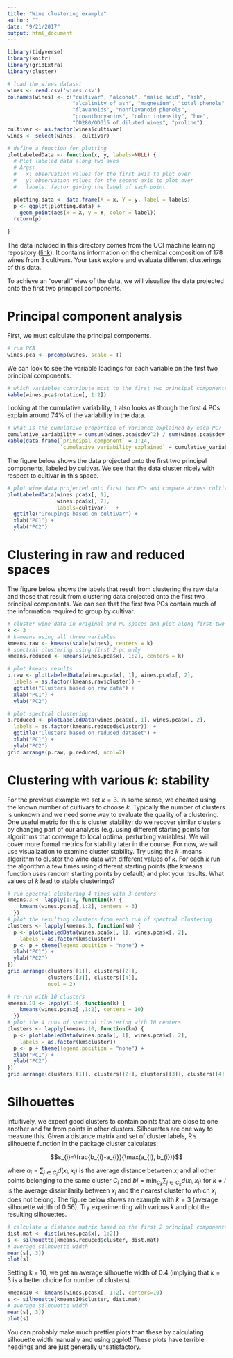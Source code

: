 ```yaml
---
title: "Wine clustering example"
author: ""
date: "9/21/2017"
output: html_document
---
```




```r
library(tidyverse)
library(knitr)
library(gridExtra)
library(cluster)

# load the wines dataset
wines <- read.csv('wines.csv')
colnames(wines) <- c("cultivar", "alcohol", "malic acid", "ash", 
                     "alcalinity of ash", "magnesium", "total phenols", 
                     "flavanoids", "nonflavanoid phenols", 
                     "proanthocyanins", "color intensity", "hue", 
                     "OD280/OD315 of diluted wines", "proline")
cultivar <- as.factor(wines$cultivar)
wines <- select(wines, -cultivar)

# define a function for plotting
plotLabeledData <- function(x, y, labels=NULL) {
  # Plot labeled data along two axes
  # Args:
  #   x: observation values for the first axis to plot over
  #   y: observation values for the second axis to plot over
  #   labels: factor giving the label of each point

  plotting.data <- data.frame(X = x, Y = y, label = labels)
  p <- ggplot(plotting.data) + 
    geom_point(aes(x = X, y = Y, color = label))
  return(p)
  
}


```


The data included in this directory comes from the UCI machine learning
repository ([link](https://archive.ics.uci.edu/ml/datasets/wine)). It contains information on the chemical composition of 178 wines
from 3 cultivars. Your task explore and evaluate different clusterings of this data. 

To achieve an "overall" view of the data, we will visualize the data projected onto the first two principal components.

# Principal component analysis

First, we must calculate the principal components.


```r
# run PCA
wines.pca <- prcomp(wines, scale = T)
```

We can look to see the variable loadings for each variable on the first two principal components.

```r
# which variables contribute most to the first two principal components?
kable(wines.pca$rotation[, 1:2])

```


Looking at the cumulative variability, it also looks as though the first 4 PCs explain around 74% of the variability in the data.

```r
# what is the cumulative proportion of variance explained by each PC?
cumulative_variability = cumsum(wines.pca$sdev^2) / sum(wines.pca$sdev^2)
kable(data.frame(`principal component` = 1:14,
                 `cumulative variability explained` = cumulative_variability))
```

The figure below shows the data projected onto the first two
principal components, labeled by cultivar. We see that the data cluster nicely with respect to cultivar in this space.

```r
# plot wine data projected onto first two PCs and compare across cultivar
plotLabeledData(wines.pca$x[, 1], 
                wines.pca$x[, 2], 
                labels=cultivar)   +
  ggtitle("Groupings based on cultivar") +
  xlab("PC1") + 
  ylab("PC2")
```


# Clustering in raw and reduced spaces

The figure below shows the labels that result from clustering the
raw data and those that result from clustering data projected onto the first two
principal components. We can see that the first two PCs contain much of the
information required to group by cultivar.


```r
# cluster wine data in original and PC spaces and plot along first two PCs
k <- 3
# k-means using all three variables
kmeans.raw <- kmeans(scale(wines), centers = k)
# spectral clustering using first 2 pc only
kmeans.reduced <- kmeans(wines.pca$x[, 1:2], centers = k)

# plot kmeans results
p.raw <- plotLabeledData(wines.pca$x[, 1], wines.pca$x[, 2],
  labels = as.factor(kmeans.raw$cluster)) +
  ggtitle("Clusters based on raw data") +
  xlab("PC1") + 
  ylab("PC2")

# plot spectral clustering
p.reduced <- plotLabeledData(wines.pca$x[, 1], wines.pca$x[, 2], 
  labels = as.factor(kmeans.reduced$cluster))  +
  ggtitle("Clusters based on reduced dataset") +
  xlab("PC1") + 
  ylab("PC2")
grid.arrange(p.raw, p.reduced, ncol=2) 
```

 
# Clustering with various $k$: stability

For the previous example we set $k=3$. In some sense, we cheated using the known
number of cultivars to choose $k$. Typically the number of clusters is unknown
and we need some way to evaluate the quality of a clustering. One useful metric
for this is cluster stability: do we recover similar clusters by changing part
of our analysis (e.g. using different starting points for algorithms that
converge to local optima, perturbing variables). We will cover more formal
metrics for stability later in the course. For now, we will use visualization to
examine cluster stability. Try using the $k-$means algorithm to cluster the wine
data with different values of $k$. For each $k$ run the algorithm a few times
using different starting points (the kmeans function uses random starting
points by default) and plot your results. What values of $k$ lead to stable
clusterings? 


```r
# run spectral clustering 4 times with 3 centers
kmeans.3 <- lapply(1:4, function(k) {
    kmeans(wines.pca$x[,1:2], centers = 3)
  })
# plot the resulting clusters from each run of spectral clustering
clusters <- lapply(kmeans.3, function(km) {
  p <- plotLabeledData(wines.pca$x[, 1], wines.pca$x[, 2],
    labels = as.factor(km$cluster))
  p <- p + theme(legend.position = "none") +
  xlab("PC1") + 
  ylab("PC2")
})
grid.arrange(clusters[[1]], clusters[[2]], 
             clusters[[3]], clusters[[4]], 
             ncol = 2)
```

```r
# re-run with 10 clusters
kmeans.10 <- lapply(1:4, function(k) {
    kmeans(wines.pca$x[ ,1:2], centers = 10)
  })
# plot the 4 runs of spectral clustering with 10 centers
clusters <- lapply(kmeans.10, function(km) {
  p <- plotLabeledData(wines.pca$x[, 1], wines.pca$x[, 2],
    labels = as.factor(km$cluster))
  p <- p + theme(legend.position = "none") +
  xlab("PC1") + 
  ylab("PC2")
})
grid.arrange(clusters[[1]], clusters[[2]], clusters[[3]], clusters[[4]], ncol=2)
```


# Silhouettes

Intuitively, we expect good clusters to contain points that are close to one
another and far from points in other clusters. Silhouettes are one way to
measure this. Given a distance matrix and set of cluster labels, R's silhouette
function in the package cluster calculates:


$$s_{i}=\frac{b_{i}-a_{i}}{\max(a_{i}, b_{i})}$$


where $a_{i}=\sum_{j\in C_{i}} d(x_{i}, x_{j})$ is the average distance between
$x_i$ and all other points belonging to the same cluster $C_{i}$ and
$b{i}=\min_{C_k} \sum_{j\in C_{k}} d(x_{i}, x_{j})$ for $k\ne i$ is the average
dissimilarity between $x_{i}$ and the nearest cluster to which $x_{i}$ does not
belong. The figure below shows an example with $k=3$ (average silhouette width of 0.56). Try
experimenting with various $k$ and plot the resulting silhouettes.

```r
# calculate a distance matrix based on the first 2 principal components
dist.mat <- dist(wines.pca$x[, 1:2])
s <- silhouette(kmeans.reduced$cluster, dist.mat)
# average silhouette width
mean(s[, 3])
plot(s)
```

Setting k = 10, we get an average silhouette width of 0.4 (implying that $k=3$ is a better choice for number of clusters).

```r
kmeans10 <- kmeans(wines.pca$x[, 1:2], centers=10)
s <- silhouette(kmeans10$cluster, dist.mat)
# average silhouette width
mean(s[, 3])
plot(s)
```

You can probably make much prettier plots than these by calculating silhouette width manually and using ggplot! These plots have terrible headings and are just generally unsatisfactory.